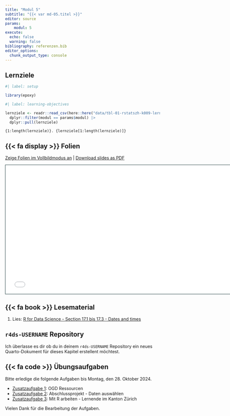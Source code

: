 ```yaml
---
title: "Modul 5"
subtitle: "{{< var md-05.titel >}}"
editor: source
params:
    modul: 5
execute: 
  echo: false
  warning: false
bibliography: referenzen.bib
editor_options: 
  chunk_output_type: console
---
```


## Lernziele

```r
#| label: setup

library(epoxy)
```

```r
#| label: learning-objectives

lernziele <- readr::read_csv(here::here("data/tbl-01-rstatszh-k009-lernziele.csv")) |> 
  dplyr::filter(modul == params$modul) |>
  dplyr::pull(lernziele)

```

```epoxy
{1:length(lernziele)}. {lernziele[1:length(lernziele)]}
```

## {{< fa display >}} Folien

[Zeige Folien im Vollbildmodus an](../folien/md-05-datumswerte.html) | [Download slides as PDF](https://github.com/rstatszh-k009/website/raw/main/folien/md-05-datumswerte.pdf)

```{=html}
<iframe class="slide-deck" src="../folien/md-05-datumswerte.html" height="420" width="747" style="border: 1px solid #123233;"></iframe>
```

## {{< fa book >}} Lesematerial

1. Lies: [R for Data Science - Section 17.1 bis 17.3 - Dates and times](https://r4ds.hadley.nz/datetimes)

::: {.callout-note}
## `r4ds-USERNAME` Repository
Ich überlasse es dir ob du in deinem `r4ds-USERNAME` Repository ein neues Quarto-Dokument für dieses Kapitel erstellent möchtest.
:::

## {{< fa code >}} Übungsaufgaben

Bitte erledige die folgende Aufgaben bis Montag, den 28. Oktober 2024. 

-   [Zusatzaufgabe 1](../zusatzaufgaben/md-05/za-05-01-ktzh-ogd.qmd): OGD Ressourcen
-   [Zusatzaufgabe 2](../zusatzaufgaben/md-05/za-05-02-abschlussprojekt.qmd): Abschlussprojekt - Daten auswählen
-   [Zusatzaufgabe 3](../zusatzaufgaben/md-05/za-05-03-lernende.qmd): Mit R arbeiten - Lernende im Kanton Zürich

Vielen Dank für die Bearbeitung der Aufgaben.
